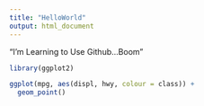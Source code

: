 ```yaml
---
title: "HelloWorld"
output: html_document
---
```

 "I'm Learning to Use Github...Boom"

```r
library(ggplot2)

ggplot(mpg, aes(displ, hwy, colour = class)) + 
  geom_point()
```

